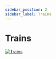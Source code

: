 ```yaml
---
sidebar_position: 2
sidebar_label: Trains
---
```


# Trains

[![Trains][trains]][trains-link]

[trains-link]: https://pid.cz/wp-content/uploads/mapy/schemata-trvala/Esko.pdf
[trains]: /img/trains.png
(Trains)
